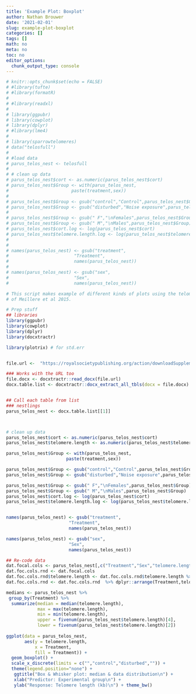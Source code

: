 ```yaml
---
title: 'Example Plot: Boxplot'
author: Nathan Brouwer
date: '2021-02-01'
slug: example-plot-boxplot
categories: []
tags: []
math: no
meta: no
toc: no
editor_options: 
  chunk_output_type: console
---
```



<!--more-->



```r
# knitr::opts_chunk$set(echo = FALSE)
# #library(tufte)
# #library(formatR)
# 
# #library(readxl)
# 
# library(ggpubr)
# library(cowplot)
# library(dplyr)
# #library(lme4)
# 
# library(sparrowtelomeres)
# data("telosfull")
# 
# #load data
# parus_telos_nest <- telosfull
# 
# # clean up data
# parus_telos_nest$cort <- as.numeric(parus_telos_nest$cort)
# parus_telos_nest$Group <- with(parus_telos_nest,
#                        paste(treatment,sex))
# 
# parus_telos_nest$Group <- gsub("control","Control",parus_telos_nest$Group)
# parus_telos_nest$Group <- gsub("disturbed","Noise exposure",parus_telos_nest$Group)
# 
# parus_telos_nest$Group <- gsub(" F","\nFemales",parus_telos_nest$Group)
# parus_telos_nest$Group <- gsub(" M","\nMales",parus_telos_nest$Group)
# parus_telos_nest$cort.log <- log(parus_telos_nest$cort)
# parus_telos_nest$telomere.length.log <- log(parus_telos_nest$telomere.length)
# 
# 
# names(parus_telos_nest) <- gsub("treatment",
#                         "Treatment",
#                         names(parus_telos_nest))
# 
# names(parus_telos_nest) <- gsub("sex",
#                         "Sex",
#                         names(parus_telos_nest))
```


```r
# This script makes example of different kinds of plots using the telomere data 
# of Meillere et al 2015.

# Prep stuff
## libraries
library(ggpubr)
library(cowplot)
library(dplyr)
library(docxtractr)

library(plotrix) # for std.err


file.url <-  "https://royalsocietypublishing.org/action/downloadSupplement?doi=10.1098%2Frsbl.2015.0559&file=rsbl20150559supp1.docx"

### Works with the URL too
file.docx <- docxtractr::read_docx(file.url)
docx.table.list <- docxtractr::docx_extract_all_tbls(docx = file.docx)


## Call each table from list
### nestlings
parus_telos_nest <- docx.table.list[[1]]



# clean up data
parus_telos_nest$cort <- as.numeric(parus_telos_nest$cort)
parus_telos_nest$telomere.length <- as.numeric(parus_telos_nest$telomere.length)

parus_telos_nest$Group <- with(parus_telos_nest,
                       paste(treatment,sex))

parus_telos_nest$Group <- gsub("control","Control",parus_telos_nest$Group)
parus_telos_nest$Group <- gsub("disturbed","Noise exposure",parus_telos_nest$Group)

parus_telos_nest$Group <- gsub(" F","\nFemales",parus_telos_nest$Group)
parus_telos_nest$Group <- gsub(" M","\nMales",parus_telos_nest$Group)
parus_telos_nest$cort.log <- log(parus_telos_nest$cort)
parus_telos_nest$telomere.length.log <- log(parus_telos_nest$telomere.length)


names(parus_telos_nest) <- gsub("treatment",
                        "Treatment",
                        names(parus_telos_nest))

names(parus_telos_nest) <- gsub("sex",
                        "Sex",
                        names(parus_telos_nest))

## Re-code data
dat.focal.cols <- parus_telos_nest[,c("Treatment","Sex","telomere.length","cort")]
dat.foc.cols.rnd <- dat.focal.cols
dat.foc.cols.rnd$telomere.length <- dat.foc.cols.rnd$telomere.length %>% round(1)
dat.foc.cols.rnd <- dat.foc.cols.rnd  %>% dplyr::arrange(Treatment,telomere.length)
```


```r


medians <- parus_telos_nest %>%
 group_by(Treatment) %>%
  summarize(median = median(telomere.length),
            max = max(telomere.length),
            min = min(telomere.length),
            upper = fivenum(parus_telos_nest$telomere.length)[4],
            lower = fivenum(parus_telos_nest$telomere.length)[2])
  
ggplot(data = parus_telos_nest,
       aes(y = telomere.length,
           x = Treatment,
           fill = Treatment)) +
  geom_boxplot() +
  scale_x_discrete(limits = c("","control","disturbed","")) +
  theme(legend.position="none") +
   ggtitle("Box & Whisker plot: median & data distribution\n") +
   xlab("Predictor: Experimental group\n") +
   ylab("Response: Telomere length (kb)\n") + theme_bw()
```


